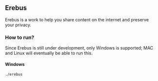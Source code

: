 ==Erebus==

Erebus is a work to help you share content on the internet and preserve your privacy.

===How to run?===

Since Erebus is still under development, only Windows is supported; MAC and Linux will eventually be able to run this.

====Windows====

<pre>./erebus</pre>